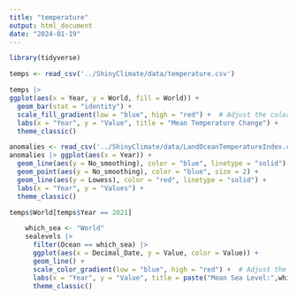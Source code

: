 ```yaml
---
title: "temperature"
output: html_document
date: "2024-01-19"
---
```


```r
library(tidyverse)
```

```r
temps <- read_csv('../ShinyClimate/data/temperature.csv')
```

```r
temps |>
ggplot(aes(x = Year, y = World, fill = World)) +
  geom_bar(stat = "identity") +
  scale_fill_gradient(low = "blue", high = "red") +  # Adjust the color scale
  labs(x = "Year", y = "Value", title = "Mean Temperature Change") +
  theme_classic()
```

```r
anomalies <- read_csv('../ShinyClimate/data/LandOceanTemperatureIndex.csv')
anomalies |> ggplot(aes(x = Year)) +
  geom_line(aes(y = No_smoothing), color = "blue", linetype = "solid") +
  geom_point(aes(y = No_smoothing), color = "blue", size = 2) +
  geom_line(aes(y = Lowess), color = "red", linetype = "solid") +
  labs(x = "Year", y = "Values") +
  theme_classic()
```


```r
temps$World[temps$Year == 2021]
```

```r
    which_sea <- "World"
    sealevels |> 
      filter(Ocean == which_sea) |>
      ggplot(aes(x = Decimal_Date, y = Value, color = Value)) +
      geom_line() +
      scale_color_gradient(low = "blue", high = "red") +  # Adjust the color scale
      labs(x = "Year", y = "Value", title = paste("Mean Sea Level:",which_sea)) +
      theme_classic()
```

